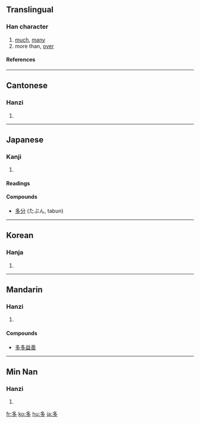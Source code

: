{{see|夛}}

==Translingual==
{{stroke order|type=animate}}
===Han character===
{{Han char|rn=36|rad=夕|as=03|sn=6|four=2720<sub>7</sub>|canj=弓戈弓戈 (NINI)}}
# [[much]], [[many]]
# more than, [[over]]
====References====
{{Han ref|kx=0246.110|dkj=05756|dj=0489.060|hdz=20862.020|uh=591A|ud=22810|bh=A668|bd=42600}}
----

==Cantonese==
===Hanzi===
{{yue-hanzi|jyut=|y=do1}}
# {{defn|Cantonese}}
----
==Japanese==
===Kanji===
{{ja-kanji|grade=2|rs=夕03}}
# {{defn|Japanese}} 
====Readings====
{{ja-readings|on=[[た]] (ta)|kun=[[おおい]] (多い, ōi), [[まさる]] (masaru), [[まさに]] (masani)}}

====Compounds====
* [[多分]] (たぶん, tabun)
  
----
==Korean==
===Hanja===
{{ko-hanja|hangeul=다|rv=da|mr=ta}}
# {{defn|Korean}}
----
==Mandarin==
===Hanzi===
{{cmn-hanzi|pin=[[duō]] ([[duo1]])|wg=to<sup>1</sup>}}
# {{defn|Mandarin}}

====Compounds====
{{top2}}
*[[多多益善]]
{{mid2}}
{{bottom}}
----
==Min Nan==
===Hanzi===
{{nan-hanzi|poj=to (to<sup>1</sup>)}}
# {{defn|Min Nan}}

[[fr:多]]
[[ko:多]]
[[hu:多]]
[[ja:多]]